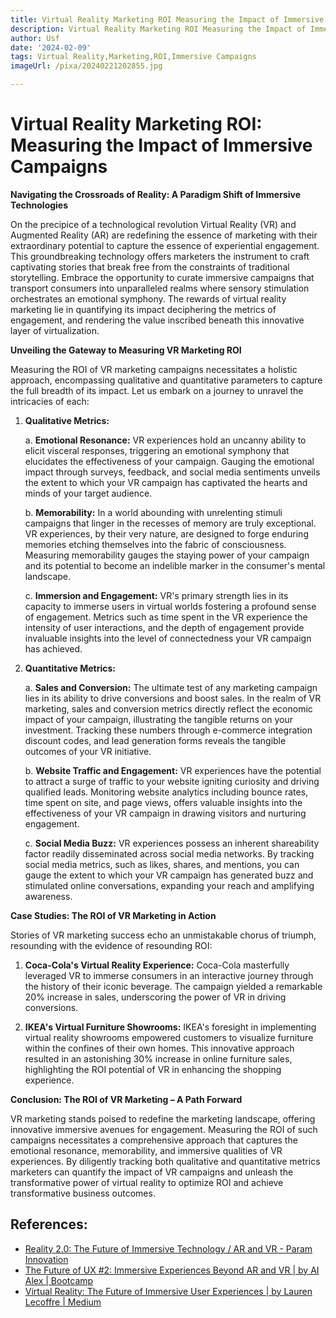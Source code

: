 ```yaml
---
title: Virtual Reality Marketing ROI Measuring the Impact of Immersive Campaigns
description: Virtual Reality Marketing ROI Measuring the Impact of Immersive Campaigns
author: Usf
date: '2024-02-09'
tags: Virtual Reality,Marketing,ROI,Immersive Campaigns
imageUrl: /pixa/20240221202855.jpg

---
```

# Virtual Reality Marketing ROI: Measuring the Impact of Immersive Campaigns

**Navigating the Crossroads of Reality: A Paradigm Shift of Immersive  Technologies**

On the precipice of a technological revolution Virtual Reality (VR) and  Augmented Reality (AR) are redefining the essence of marketing with their extraordinary potential to  capture the  essence of experiential  engagement. This groundbreaking technology  offers marketers the instrument to craft captivating stories that break  free from the constraints of traditional  storytelling. Embrace the opportunity to curate immersive campaigns  that transport consumers into unparalleled  realms where sensory stimulation orchestrates an emotional symphony. The rewards of virtual reality marketing  lie in quantifying its impact  deciphering  the metrics of  engagement, and rendering the value inscribed beneath this innovative layer of virtualization.

**Unveiling the Gateway to Measuring VR Marketing ROI**

Measuring the  ROI of VR marketing campaigns necessitates a holistic  approach, encompassing qualitative and quantitative parameters to capture the full  breadth of  its impact. Let us embark on a journey to unravel the intricacies  of each:

1. **Qualitative Metrics:**

   a. **Emotional Resonance:** VR experiences hold an uncanny ability to elicit visceral responses, triggering  an emotional symphony that  elucidates the  effectiveness of your campaign. Gauging the  emotional impact through surveys, feedback,  and social media sentiments unveils the extent to which your VR campaign has captivated the hearts and minds of your target audience.

   b.  **Memorability:** In a world abounding with unrelenting stimuli campaigns that linger in the recesses of memory are truly exceptional. VR experiences, by their very nature, are designed to forge  enduring memories etching  themselves into the fabric of consciousness. Measuring memorability gauges the staying power of your campaign and its potential to become an indelible marker in the consumer's mental landscape.

   c. **Immersion  and  Engagement:** VR's primary strength lies in its capacity to immerse users in  virtual worlds fostering a profound sense of  engagement. Metrics such as time spent in the VR experience the intensity of user interactions, and the depth of engagement provide invaluable insights into the  level of connectedness your VR  campaign has achieved.

2. **Quantitative Metrics:**

    a. **Sales  and  Conversion:** The ultimate  test of any  marketing campaign lies in its ability to  drive conversions and boost sales. In the realm of VR marketing, sales and conversion metrics directly  reflect the  economic impact of your campaign, illustrating the tangible returns on your investment. Tracking these  numbers through e-commerce integration discount codes, and lead generation forms reveals the tangible  outcomes of your VR initiative.

   b. **Website Traffic and Engagement:** VR experiences have the potential to attract a surge of traffic to your website igniting curiosity and  driving  qualified leads. Monitoring website analytics including bounce rates,  time spent on site, and page views, offers valuable insights into the effectiveness of your VR  campaign in drawing visitors and nurturing engagement.

   c. **Social Media Buzz:**  VR  experiences possess an inherent shareability  factor readily disseminated across social media networks. By tracking social media metrics,  such as likes, shares, and mentions, you can gauge the extent to which your VR campaign has generated buzz and stimulated online conversations, expanding your reach and amplifying awareness.

**Case Studies: The ROI of VR Marketing in Action**

Stories of  VR marketing success echo an unmistakable chorus of triumph, resounding with the evidence  of resounding ROI:

1. **Coca-Cola's Virtual Reality Experience:** Coca-Cola masterfully leveraged VR to immerse consumers in an interactive journey through the history of  their iconic beverage. The campaign yielded a remarkable 20% increase in sales, underscoring the  power of VR in driving conversions.

2. **IKEA's Virtual Furniture Showrooms:** IKEA's foresight in implementing virtual reality showrooms empowered  customers to visualize furniture within  the confines of their own homes. This innovative approach resulted in an astonishing 30% increase in  online furniture  sales, highlighting  the ROI potential of VR  in enhancing the shopping experience.

**Conclusion: The ROI of  VR Marketing – A Path Forward**

VR marketing stands poised to redefine  the marketing landscape, offering innovative immersive avenues for engagement. Measuring the ROI  of such campaigns  necessitates  a comprehensive approach that  captures the emotional resonance, memorability, and immersive qualities of VR experiences. By diligently tracking  both qualitative and quantitative metrics marketers can quantify the impact  of VR campaigns and unleash the transformative power  of virtual reality to optimize ROI and achieve transformative business outcomes.

## References:
- [Reality 2.0: The Future of Immersive Technology / AR and VR - Param Innovation](https://paraminnovation.org/2023/02/19/reality-2-0-the-future-of-immersive-technology-ar-and-vr/)
- [The Future of UX #2: Immersive Experiences Beyond AR and VR | by AI Alex | Bootcamp](https://bootcamp.uxdesign.cc/the-future-of-ux-2-immersive-experiences-beyond-ar-and-vr-69b26137d5ea)
- [Virtual Reality: The Future of Immersive User Experiences | by Lauren Lecoffre | Medium](https://medium.com/@laurenlecoffre/virtual-reality-the-future-of-immersive-user-experiences-7df0e622cc6f)
